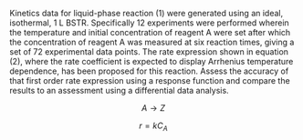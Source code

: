 Kinetics data for liquid-phase reaction (1) were generated using an ideal, isothermal, 1 L BSTR. Specifically 12 experiments were performed wherein the temperature and initial concentration of reagent A were set after which the concentration of reagent A was measured at six reaction times, giving a set of 72 experimental data points. The rate expression shown in equation (2), where the rate coefficient is expected to display Arrhenius temperature dependence, has been proposed for this reaction. Assess the accuracy of that first order rate expression using a response function and compare the results to an assessment using a differential data analysis.

$$
A \rightarrow Z \tag{1}
$$

$$
r = k C_A \tag{2}
$$
